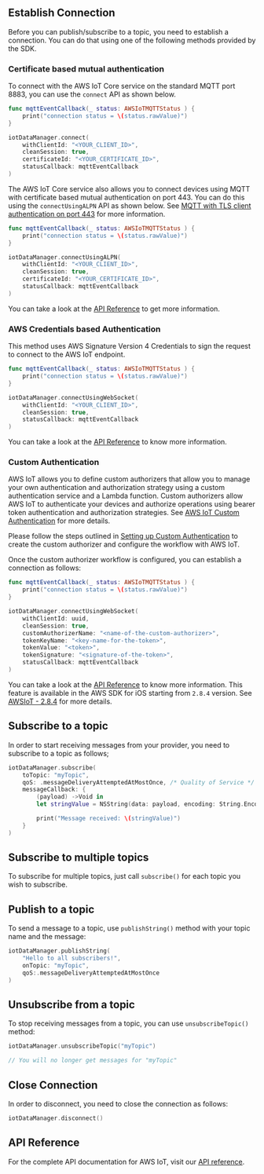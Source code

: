 ## Establish Connection

Before you can publish/subscribe to a topic, you need to establish a connection. You can do that using one of the following methods provided by the SDK.

### Certificate based mutual authentication

To connect with the AWS IoT Core service on the standard MQTT port 8883, you can use the `connect` API as shown below.

```swift
func mqttEventCallback(_ status: AWSIoTMQTTStatus ) {
    print("connection status = \(status.rawValue)")
}

iotDataManager.connect(
    withClientId: "<YOUR_CLIENT_ID>",
    cleanSession: true,
    certificateId: "<YOUR_CERTIFICATE_ID>",
    statusCallback: mqttEventCallback
)
```

The AWS IoT Core service also allows you to connect devices using MQTT with certificate based mutual authentication on port 443. You can do this using the `connectUsingALPN` API as shown below. See [MQTT with TLS client authentication on port 443](https://aws.amazon.com/blogs/iot/mqtt-with-tls-client-authentication-on-port-443-why-it-is-useful-and-how-it-works/) for more information.

```swift
func mqttEventCallback(_ status: AWSIoTMQTTStatus ) {
    print("connection status = \(status.rawValue)")
}

iotDataManager.connectUsingALPN(
    withClientId: "<YOUR_CLIENT_ID>",
    cleanSession: true,
    certificateId: "<YOUR_CERTIFICATE_ID>",
    statusCallback: mqttEventCallback
)
```

You can take a look at the [API Reference](<https://aws-amplify.github.io/aws-sdk-ios/docs/reference/AWSIoT/Classes/AWSIoTDataManager.html#/c:objc(cs)AWSIoTDataManager(im)connectUsingALPNWithClientId:cleanSession:certificateId:statusCallback:>) to get more information.

### AWS Credentials based Authentication

This method uses AWS Signature Version 4 Credentials to sign the request to connect to the AWS IoT endpoint.

```swift
func mqttEventCallback(_ status: AWSIoTMQTTStatus ) {
    print("connection status = \(status.rawValue)")
}

iotDataManager.connectUsingWebSocket(
    withClientId: "<YOUR_CLIENT_ID>",
    cleanSession: true,
    statusCallback: mqttEventCallback
)
```

You can take a look at the [API Reference](<https://aws-amplify.github.io/aws-sdk-ios/docs/reference/AWSIoT/Classes/AWSIoTDataManager.html#/c:objc(cs)AWSIoTDataManager(im)connectUsingWebSocketWithClientId:cleanSession:statusCallback:>) to know more information.

### Custom Authentication

AWS IoT allows you to define custom authorizers that allow you to manage your own authentication and authorization strategy using a custom authentication service and a Lambda function. Custom authorizers allow AWS IoT to authenticate your devices and authorize operations using bearer token authentication and authorization strategies. See [AWS IoT Custom Authentication](https://docs.aws.amazon.com/iot/latest/developerguide/iot-custom-authentication.html) for more details.

Please follow the steps outlined in [Setting up Custom Authentication](https://aws.amazon.com/blogs/security/how-to-use-your-own-identity-and-access-management-systems-to-control-access-to-aws-iot-resources/) to create the custom authorizer and configure the workflow with AWS IoT.

Once the custom authorizer workflow is configured, you can establish a connection as follows:

```swift
func mqttEventCallback(_ status: AWSIoTMQTTStatus ) {
    print("connection status = \(status.rawValue)")
}

iotDataManager.connectUsingWebSocket(
    withClientId: uuid,
    cleanSession: true,
    customAuthorizerName: "<name-of-the-custom-authorizer>",
    tokenKeyName: "<key-name-for-the-token>",
    tokenValue: "<token>",
    tokenSignature: "<signature-of-the-token>",
    statusCallback: mqttEventCallback
)
```

You can take a look at the [API Reference](<https://aws-amplify.github.io/aws-sdk-ios/docs/reference/AWSIoT/Classes/AWSIoTDataManager.html#/c:objc(cs)AWSIoTDataManager(im)connectUsingWebSocketWithClientId:cleanSession:customAuthorizerName:tokenKeyName:tokenValue:tokenSignature:statusCallback:>) to know more information. This feature is available in the AWS SDK for iOS starting from `2.8.4` version. See [AWSIoT - 2.8.4](https://github.com/aws-amplify/aws-sdk-ios/blob/main/CHANGELOG.md#284) for more details.

## Subscribe to a topic

In order to start receiving messages from your provider, you need to subscribe to a topic as follows;

```swift
iotDataManager.subscribe(
    toTopic: "myTopic",
    qoS: .messageDeliveryAttemptedAtMostOnce, /* Quality of Service */
    messageCallback: {
        (payload) ->Void in
        let stringValue = NSString(data: payload, encoding: String.Encoding.utf8.rawValue)!

        print("Message received: \(stringValue)")
    }
)
```

## Subscribe to multiple topics

To subscribe for multiple topics, just call `subscribe()` for each topic you wish to subscribe.

## Publish to a topic

To send a message to a topic, use `publishString()` method with your topic name and the message:

```swift
iotDataManager.publishString(
    "Hello to all subscribers!",
    onTopic: "myTopic",
    qoS:.messageDeliveryAttemptedAtMostOnce
)
```

## Unsubscribe from a topic

To stop receiving messages from a topic, you can use `unsubscribeTopic()` method:

```swift
iotDataManager.unsubscribeTopic("myTopic")

// You will no longer get messages for "myTopic"
```

## Close Connection

In order to disconnect, you need to close the connection as follows:

```swift
iotDataManager.disconnect()
```

## API Reference

For the complete API documentation for AWS IoT, visit our [API reference](https://aws-amplify.github.io/aws-sdk-ios/docs/reference/AWSIoT/Classes/AWSIoTDataManager.html).
